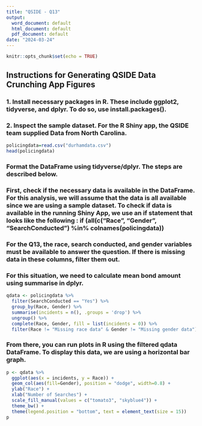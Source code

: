 ```yaml
---
title: "QSIDE - Q13"
output:
  word_document: default
  html_document: default
  pdf_document: default
date: "2024-03-24"
---
```


```r
knitr::opts_chunk$set(echo = TRUE)
```

## Instructions for Generating QSIDE Data Crunching App Figures

### 1. Install necessary packages in R. These include ggplot2, tidyverse, and dplyr. To do so, use install.packages().

### 2. Inspect the sample dataset. For the R Shiny app, the QSIDE team supplied Data from North Carolina.

```r
policingdata=read.csv("durhamdata.csv")
head(policingdata)
```
### Format the DataFrame using tidyverse/dplyr. The steps are described below. 

### First, check if the necessary data is available in the DataFrame. For this analysis, we will assume that the data is all available since we are using a sample dataset. To check if data is available in the running Shiny App, we use an if statement that looks like the following : if (all(c("Race", "Gender", "SearchConducted") %in% colnames(policingdata))

### For the Q13, the race, search conducted, and gender variables must be available to answer the question. If there is missing data in these columns, filter them out. 

### For this situation, we need to calculate mean bond amount using summarise in dplyr. 

```r
qdata <- policingdata %>%
  filter(SearchConducted == "Yes") %>%
  group_by(Race, Gender) %>%
  summarise(incidents = n(), .groups = 'drop') %>%
  ungroup() %>%
  complete(Race, Gender, fill = list(incidents = 0)) %>%
  filter(Race != "Missing race data" & Gender != "Missing gender data")
```

### From there, you can run plots in R using the filtered qdata DataFrame. To display this data, we are using a horizontal bar graph. 

```r
p <- qdata %>%
  ggplot(aes(x = incidents, y = Race)) +
  geom_col(aes(fill=Gender), position = "dodge", width=0.8) +
  ylab("Race") +
  xlab("Number of Searches") +
  scale_fill_manual(values = c("tomato3", "skyblue4")) +
  theme_bw() +
  theme(legend.position = "bottom", text = element_text(size = 15))
p
```

















